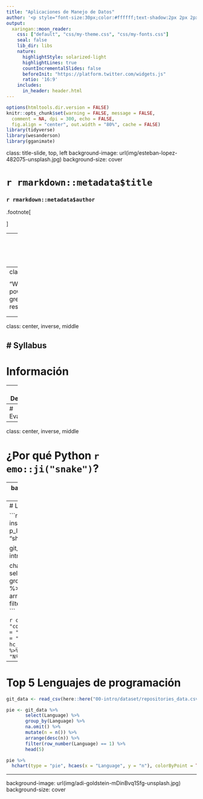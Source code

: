 ```yaml
---
title: "Aplicaciones de Manejo de Datos"
author: '<p style="font-size:30px;color:#ffffff;text-shadow:2px 2px 2px #000;"> Gabriel Cabrera G. <br> Universidad de Chile</p>'
output:
  xaringan::moon_reader:
    css: ["default", "css/my-theme.css", "css/my-fonts.css"]
    seal: false 
    lib_dir: libs
    nature:
      highlightStyle: solarized-light
      highlightLines: true
      countIncrementalSlides: false
      beforeInit: "https://platform.twitter.com/widgets.js"
      ratio: '16:9'
    includes:
      in_header: header.html 
---
```


```r
options(htmltools.dir.version = FALSE)
knitr::opts_chunk$set(warning = FALSE, message = FALSE, 
  comment = NA, dpi = 300, echo = FALSE,
  fig.align = "center", out.width = "80%", cache = FALSE)
library(tidyverse)
library(wesanderson)
library(gganimate)
```

class: title-slide, top, left
background-image: url(img/esteban-lopez-482075-unsplash.jpg)
background-size: cover


# `r rmarkdown::metadata$title`

### `r rmarkdown::metadata$author`

.footnote[

]

---
class: inverse, center, middle

<img style="border-radius: 50%; border:3px solid #ffffff;" src="http://gcabrerag.rbind.io/img/glitch.gif" width="150px"/>

# Me pueden encontrar...

<a href="mailto:gcabrerag@fen.uchile.cl"><i class="fa fa-paper-plane fa-fw"></i>&nbsp;gcabrerag@fen.uchile.cl</a><br>
<a href="https://gcabrerag.rbind.io/"><i class="fa fa-link fa-fw"></i>&nbsp; gcabrerag.rbind.io</a><br>
<a href="https://twitter.com/GaboC_g"><i class="fa fa-twitter fa-fw"></i>&nbsp; @GaboC_g</a><br>
<a href="http://github.com/GaboC_g"><i class="fa fa-github fa-fw"></i>&nbsp; @GaboC_g</a><br>
<a href="http://pregrado.fen.uchile.cl/"><i class="fa fa-map-marker fa-fw"></i>&nbsp; Facultad de Economía & Negocios, Universidad de Chile </a>
---
class: middle

<blockquote cite="http://www.worldwildlife.org/who/index.html">

"With great power, comes great responsibility"

<p align="right" style="font-size:20px"> Spiderman,<i> Amazing Fantasy #15 </i>.</p>

</blockquote>

---
class: center, inverse, middle

# Syllabus
---
# Información

---
# Descripción

---
# Evaluaciones

---
class: center, inverse, middle

# ¿Por qué Python `r emo::ji("snake")`?


---
background-image: url(img/stars-bg.jpg)

<br>
<br>
<div style="text-align: left; padding-top: 120px">
<span style="color: #4ee; font-size: 250%;">
Hace poco, poco tiempo, <br>
en una galaxia no tan,<br> tan lejana...
</div>
</span>

---
# Lenguajes de programación 

```r
if(!require("pacman")) install.packages("pacman")
p_load("tidyverse", "highcharter", "shiny")

git_data <- read_csv(here::here("00-intro/dataset/repositories_data.csv"))

chart <- git_data %>% 
            select(Language) %>% 
            group_by(Language) %>% 
            na.omit() %>% 
            mutate(n = n()) %>% 
            arrange(desc(n)) %>% 
            filter(row_number(Language) == 1) 
```

```r
chart %>% 
  hchart(type = "column", hcaes(x = "Language", y = "n"), colorByPoint = TRUE, name = "Repositorios") %>% 
  hc_xAxis(title = list(text = "")) %>% 
  hc_yAxis(title = list(text = "Nº Repositorios")) 
```

---
# Top 5 Lenguajes de programación 

```r
git_data <- read_csv(here::here("00-intro/dataset/repositories_data.csv"))

pie <- git_data %>% 
       select(Language) %>% 
       group_by(Language) %>% 
       na.omit() %>% 
       mutate(n = n()) %>% 
       arrange(desc(n)) %>% 
       filter(row_number(Language) == 1) %>% 
       head(5)
```

```r
pie %>% 
  hchart(type = "pie", hcaes(x = "Language", y = "n"), colorByPoint = TRUE, name = "Repositorios")
```

---
background-image: url(img/adi-goldstein-mDinBvq1Sfg-unsplash.jpg)
background-size: cover
